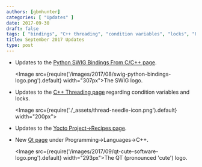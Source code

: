 ```yaml
---
authors: [gbmhunter]
categories: [ "Updates" ]
date: 2017-09-30
draft: false
tags: [ "bindings", "C++ threading", "condition variables", "locks", "Python", "Qt", "recipes", "SWIG", "Yocto" ]
title: September 2017 Updates
type: post
---
```



* Updates to the [Python SWIG Bindings From C/C++ page](/programming/languages/python/python-swig-bindings-from-cplusplus).  

    <Image src={require('/images/2017/08/swig-python-bindings-logo.png').default} width="307px">The SWIG logo.</Image>

* Updates to the [C++ Threading page](/programming/languages/c-plus-plus/threading) regarding condition variables and locks.  

    <Image src={require('./_assets/thread-needle-icon.png').default} width="200px"></Image>

* Updates to the [Yocto Project->Recipes page](/programming/embedded-linux/yocto-project/yocto-recipes).  

* New [Qt page](/programming/languages/c-plus-plus/qt) under Programming->Languages->C++.  

    <Image src={require('/images/2017/09/qt-cute-software-logo.png').default} width="293px">The QT (pronounced 'cute') logo.</Image>